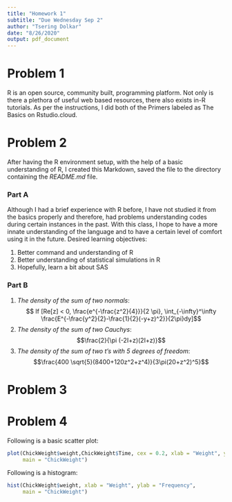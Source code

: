 ```yaml
---
title: "Homework 1"
subtitle: "Due Wednesday Sep 2"
author: "Tsering Dolkar"
date: "8/26/2020"
output: pdf_document
---
```


# Problem 1 

R is an open source, community built, programming platform.  Not only is there a plethora of useful web based resources, there also exists in-R tutorials.  As per the instructions, I did both of the Primers labeled as The Basics on Rstudio.cloud.

# Problem 2

After having the R environment setup, with the help of a basic understanding of R, I created this Markdown, saved the file to the directory containing the *README.md* file.

### Part A

Although I had a brief experience with R before, I have not studied it from the basics properly and therefore, had problems understanding codes during certain instances in the past. With this class, I hope to have a more innate understanding of the language and to have a certain level of comfort using it in the future. 
Desired learning objectives:

1. Better command and understanding of R 
2. Better understanding of statistical simulations in R
3. Hopefully, learn a bit about SAS 

### Part B

(1) *The density of the sum of two normals*:
$$ If  [Re[z] < 0, \frac{e^{-\frac{z^2}{4}}}{2 \pi}, \int_{-\infty}^\infty \frac{E^{-\frac{y^2}{2}-\frac{1}{2}(-y+z)^2}}{2\pi}dy]$$
(2) *The density of the sum of two Cauchys*:
$$\frac{2}{\pi (-2I+z)(2I+z)}$$
(3) *The density of the sum of two t's with 5 degrees of freedom*:
$$\frac{400 \sqrt{5}(8400+120z^2+z^4)}{3\pi(20+z^2)^5}$$

# Problem 3



# Problem 4

Following is a basic scatter plot:
```r
plot(ChickWeight$weight,ChickWeight$Time, cex = 0.2, xlab = "Weight", ylab = "Time", 
     main = "ChickWeight")
```

Following is a histogram:
```r
hist(ChickWeight$weight, xlab = "Weight", ylab = "Frequency", 
     main = "ChickWeight")
```
